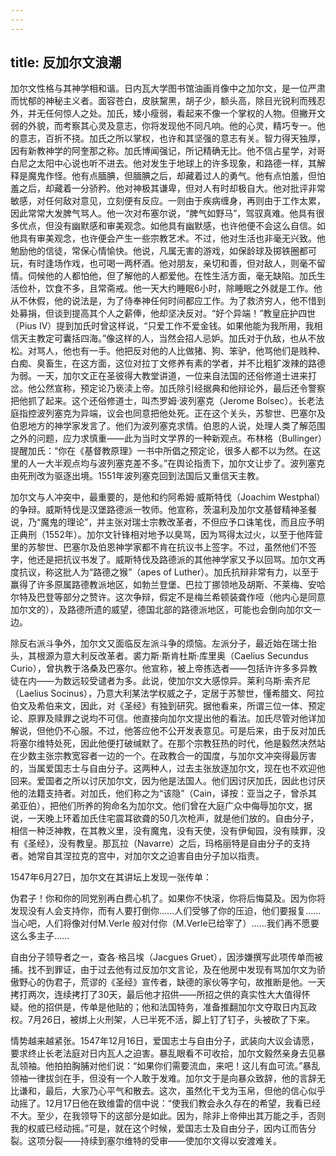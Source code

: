 ```yaml
---
---
---
```

title: 反加尔文浪潮
---




加尔文性格与其神学相和谐。日内瓦大学图书馆油画肖像中之加尔文，是一位严肃而忧郁的神秘主义者。面容苍白，皮肤黧黑，胡子少，额头高，除目光锐利而残忍外，并无任何惊人之处。加氏，矮小瘦弱，看起来不像一个掌权的人物。但撇开文弱的外貌，而考察其心灵及意志，你将发现他不同凡响。他的心灵，精巧专一。他的意志，百折不挠。加氏之所以掌权，也许和其坚强的意志有关。智力得天独厚，因有新教神学的阿奎那之称。加氏博闻强记，所记精确无比。他不信占星学，对哥白尼之太阳中心说也听不进去。他对发生于地球上的许多现象，和路德一样，其解释是魔鬼作怪。他有点腼腆，但腼腆之后，却藏着过人的勇气。他有点怕羞，但怕羞之后，却藏着一分骄矜。他对神极其谦卑，但对人有时却极自大。他对批评非常敏感，对任何敌对意见，立刻便有反应。一则由于疾病缠身，再则由于工作太累，因此常常大发脾气骂人。他一次对布塞尔说，“脾气如野马”，驾驭真难。他具有很多优点，但没有幽默感和审美观念。如他具有幽默感，也许他便不会这么自信。如他具有审美观念，也许便会产生一些宗教艺术。不过，他对生活也非毫无兴致。他勉励他的信徒，常保心情愉快。他说，凡属无害的游戏，如保龄球及掷铁圈都可玩，有时逢场作戏，也可喝一两杯酒。他对朋友，亲切和善，但对敌人，则毫不留情。伺候他的人都怕他，但了解他的人都爱他。在性生活方面，毫无缺陷。加氏生活俭朴，饮食不多，且常斋戒。他一天大约睡眠6小时，除睡眠之外就是工作。他从不休假，他的说法是，为了侍奉神任何时间都应工作。为了救济穷人，他不惜到处募捐，但谈到提高其个人之薪俸，他却坚决反对。“好个异端！”教皇庇护四世（Pius IV）提到加氏时曾这样说，“只爱工作不爱金钱。如果他能为我所用，我相信天主教定可囊括四海。”像这样的人，当然会招人忌妒。加氏对于仇敌，也从不放松。对骂人，他也有一手。他把反对他的人比做猪、狗、笨驴，他骂他们是贱种、白痴、臭畜生，在这方面，这位对拉丁文修养有素的学者，并不比粗犷泼辣的路德为弱。一天，加尔文正在圣彼得大教堂讲道，一位来自法国的还俗修道士进来打岔。他公然宣称，预定论乃亵渎上帝。加氏除引经据典和他辩论外，最后还令警察把他抓了起来。这个还俗修道士，叫杰罗姆·波列塞克（Jerome Bolsec）。长老法庭指控波列塞克为异端，议会也同意把他处死。正在这个关头，苏黎世、巴塞尔及伯恩地方的神学家发言了。他们为波列塞克求情。伯恩的人说，处理人类了解范围之外的问题，应力求慎重——此为当时文学界的一种新观点。布林格（Bullinger）提醒加氏：“你在《基督教原理》一书中所倡之预定论，很多人都不以为然。在这里的人一大半观点均与波列塞克差不多。”在舆论指责下，加尔文让步了。波列塞克由死刑改为驱逐出境。1551年波列塞克回到法国后又重信天主教。

加尔文与人冲突中，最重要的，是他和约阿希姆·威斯特伐（Joachim Westphal）的争辩。威斯特伐是汉堡路德派一牧师。他宣称，茨温利及加尔文基督精神圣餐说，乃“魔鬼的理论”，并主张对瑞士宗教改革者，不但应予口诛笔伐，而且应予明正典刑（1552年）。加尔文针锋相对地予以臭骂，因为骂得太过火，以至于他阵营里的苏黎世、巴塞尔及伯恩神学家都不肯在抗议书上签字。不过，虽然他们不签字，他还是把抗议书发了。威斯特伐及路德派的其他神学家又予以回骂。加尔文再度抗议，称这批人为“路德之猴”（apes of Luther）。加氏抗辩非常有力，以至于赢得了许多原属路德教派地区，如勃兰登堡、巴拉丁挪领地及胡斯、不莱梅、安哈尔特及巴登等部分之赞许。这次争辩，假定不是梅兰希顿装聋作哑（他内心是同意加尔文的），及路德所遗的威望，德国北部的路德派地区，可能也会倒向加尔文一边。

除反右派斗争外，加尔文又面临反左派斗争的烦恼。左派分子，最近始在瑞士抬头，其根源为意大利反改革者。裘力斯·斯肯杜斯·库里奥（Caelius Secundus Curio），曾执教于洛桑及巴塞尔。他宣称，被上帝拣选者——包括许许多多异教徒在内——为数远较受谴者为多。此说，使加尔文大感惊异。莱利乌斯·索齐尼（Laelius Socinus），乃意大利某法学权威之子，定居于苏黎世，懂希腊文、阿拉伯文及希伯来文，因此，对《圣经》有独到研究。据他看来，所谓三位一体、预定论、原罪及赎罪之说均不可信。他直接向加尔文提出他的看法。加氏尽管对他详加解说，但他仍不心服。不过，他答应他不公开发表意见。可是后来，由于反对加氏将塞尔维特处死，因此他便打破缄默了。在那个宗教狂热的时代，他是毅然决然站在少数主张宗教宽容者一边的一个。在政教合一的国度，与加尔文冲突得最厉害的，当属爱国志士与自由分子。这两种人，过去主张放逐加尔文，现在也不欢迎他回来。爱国者之所以讨厌加尔文，因为他是法国人。他们因讨厌加氏，因此也讨厌他的法籍支持者。对加氏，他们称之为“该隐”（Cain，译按：亚当之子，曾杀其弟亚伯），把他们所养的狗命名为加尔文。他们曾在大庭广众中侮辱加尔文，据说，一天晚上环着加氏住宅震耳欲聋的50几次枪声，就是他们放的。自由分子，相信一种泛神教，在其教义里，没有魔鬼，没有天使，没有伊甸园，没有赎罪，没有《圣经》，没有教皇。那瓦拉（Navarre）之后，玛格丽特是自由分子的支持者。她常自其涅拉克的宫中，对加尔文之迫害自由分子加以指责。

1547年6月27日，加尔文在其讲坛上发现一张传单：

伪君子！你和你的同党别再白费心机了。如果你不快滚，你将后悔莫及。因为你将发现没有人会支持你，而有人要打倒你……人们受够了你的压迫，他们要报复……当心吧，人们将像对付M.Verle 般对付你（M.Verle已给宰了）……我们再不愿要这么多主子……



自由分子领导者之一，查各·格吕埃（Jacgues Gruet），因涉嫌撰写此项传单而被捕。找不到罪证，由于过去他有过反加尔文言论，及在他房中发现有骂加尔文为骄傲野心的伪君子，荒谬的《圣经》宣传者，缺德的家伙等字句，故推断是他。一天拷打两次，连续拷打了30天，最后他才招供——所招之供的真实性大大值得怀疑。他的招供是，传单是他贴的；他和法国特务，准备推翻加尔文夺取日内瓦政权。7月26日，被绑上火刑架，人已半死不活，脚上钉了钉子，头被砍了下来。

情势越来越紧张。1547年12月16日，爱国志士与自由分子，武装向大议会请愿，要求终止长老法庭对日内瓦人之迫害。暴乱眼看不可收拾，加尔文毅然亲身去见暴乱领袖。他拍拍胸脯对他们说：“如果你们需要流血，来吧！这儿有血可流。”暴乱领袖一律拔剑在手，但没有一个人敢于发难。加尔文于是向暴众致辞，他的言辞无比谦和，最后，大家乃心平气和散去。这次，虽然化干戈为玉帛，但他的信心似乎动摇了。12月17日他在致维雷的信中说：“使我们教会永久存在的希望，我看已经不大。至少，在我领导下的这部分是如此。因为，除非上帝伸出其万能之手，否则我的权威已经动摇。”可是，就在这个时候，爱国志士及自由分子，因内讧而告分裂。这项分裂——持续到塞尔维特的受审——使加尔文得以安渡难关。